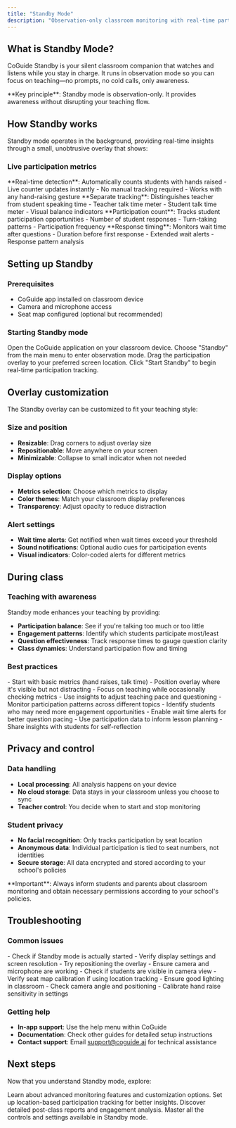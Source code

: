 ```yaml
---
title: "Standby Mode"
description: "Observation-only classroom monitoring with real-time participation tracking"
---
```


## What is Standby Mode?

CoGuide Standby is your silent classroom companion that watches and listens while you stay in charge. It runs in observation mode so you can focus on teaching—no prompts, no cold calls, only awareness.

<Note>
  **Key principle**: Standby mode is observation-only. It provides awareness without disrupting your teaching flow.
</Note>

## How Standby works

Standby mode operates in the background, providing real-time insights through a small, unobtrusive overlay that shows:

### Live participation metrics

<Columns cols={2}>
  <Card title="Hand raises" icon="hand">
    **Real-time detection**: Automatically counts students with hands raised
    - Live counter updates instantly
    - No manual tracking required
    - Works with any hand-raising gesture
  </Card>
  
  <Card title="Talk time" icon="microphone">
    **Separate tracking**: Distinguishes teacher from student speaking time
    - Teacher talk time meter
    - Student talk time meter
    - Visual balance indicators
  </Card>
  
  <Card title="Turns" icon="users">
    **Participation count**: Tracks student participation opportunities
    - Number of student responses
    - Turn-taking patterns
    - Participation frequency
  </Card>
  
  <Card title="Wait time" icon="clock">
    **Response timing**: Monitors wait time after questions
    - Duration before first response
    - Extended wait alerts
    - Response pattern analysis
  </Card>
</Columns>

## Setting up Standby

### Prerequisites

- CoGuide app installed on classroom device
- Camera and microphone access
- Seat map configured (optional but recommended)

### Starting Standby mode

<Steps>
  <Step title="Launch CoGuide">
    Open the CoGuide application on your classroom device.
  </Step>
  
  <Step title="Select Standby mode">
    Choose "Standby" from the main menu to enter observation mode.
  </Step>
  
  <Step title="Position overlay">
    Drag the participation overlay to your preferred screen location.
  </Step>
  
  <Step title="Start monitoring">
    Click "Start Standby" to begin real-time participation tracking.
  </Step>
</Steps>

## Overlay customization

The Standby overlay can be customized to fit your teaching style:

### Size and position
- **Resizable**: Drag corners to adjust overlay size
- **Repositionable**: Move anywhere on your screen
- **Minimizable**: Collapse to small indicator when not needed

### Display options
- **Metrics selection**: Choose which metrics to display
- **Color themes**: Match your classroom display preferences
- **Transparency**: Adjust opacity to reduce distraction

### Alert settings
- **Wait time alerts**: Get notified when wait times exceed your threshold
- **Sound notifications**: Optional audio cues for participation events
- **Visual indicators**: Color-coded alerts for different metrics

## During class

### Teaching with awareness

Standby mode enhances your teaching by providing:

- **Participation balance**: See if you're talking too much or too little
- **Engagement patterns**: Identify which students participate most/least
- **Question effectiveness**: Track response times to gauge question clarity
- **Class dynamics**: Understand participation flow and timing

### Best practices

<Tabs>
  <Tab title="First-time use">
    - Start with basic metrics (hand raises, talk time)
    - Position overlay where it's visible but not distracting
    - Focus on teaching while occasionally checking metrics
  </Tab>
  
  <Tab title="Regular use">
    - Use insights to adjust teaching pace and questioning
    - Monitor participation patterns across different topics
    - Identify students who may need more engagement opportunities
  </Tab>
  
  <Tab title="Advanced features">
    - Enable wait time alerts for better question pacing
    - Use participation data to inform lesson planning
    - Share insights with students for self-reflection
  </Tab>
</Tabs>

## Privacy and control

### Data handling
- **Local processing**: All analysis happens on your device
- **No cloud storage**: Data stays in your classroom unless you choose to sync
- **Teacher control**: You decide when to start and stop monitoring

### Student privacy
- **No facial recognition**: Only tracks participation by seat location
- **Anonymous data**: Individual participation is tied to seat numbers, not identities
- **Secure storage**: All data encrypted and stored according to your school's policies

<Warning>
  **Important**: Always inform students and parents about classroom monitoring and obtain necessary permissions according to your school's policies.
</Warning>

## Troubleshooting

### Common issues

<AccordionGroup>
  <Accordion title="Overlay not appearing">
    - Check if Standby mode is actually started
    - Verify display settings and screen resolution
    - Try repositioning the overlay
  </Accordion>
  
  <Accordion title="Metrics not updating">
    - Ensure camera and microphone are working
    - Check if students are visible in camera view
    - Verify seat map calibration if using location tracking
  </Accordion>
  
  <Accordion title="Hand raise detection issues">
    - Ensure good lighting in classroom
    - Check camera angle and positioning
    - Calibrate hand raise sensitivity in settings
  </Accordion>
</AccordionGroup>

### Getting help

- **In-app support**: Use the help menu within CoGuide
- **Documentation**: Check other guides for detailed setup instructions
- **Contact support**: Email [support@coguide.ai](mailto:support@coguide.ai) for technical assistance

## Next steps

Now that you understand Standby mode, explore:

<CardGroup cols={2}>
  <Card title="Live monitoring details" icon="eye" href="/hybrid-mode/live-monitoring">
    Learn about advanced monitoring features and customization options.
  </Card>
  
  <Card title="Seat mapping" icon="map" href="/hybrid-mode/seat-mapping">
    Set up location-based participation tracking for better insights.
  </Card>
  
  <Card title="Analytics insights" icon="chart-line" href="/analytics-insights">
    Discover detailed post-class reports and engagement analysis.
  </Card>
  
  <Card title="Teacher controls" icon="sliders" href="/hybrid-mode/controls">
    Master all the controls and settings available in Standby mode.
  </Card>
</CardGroup>
